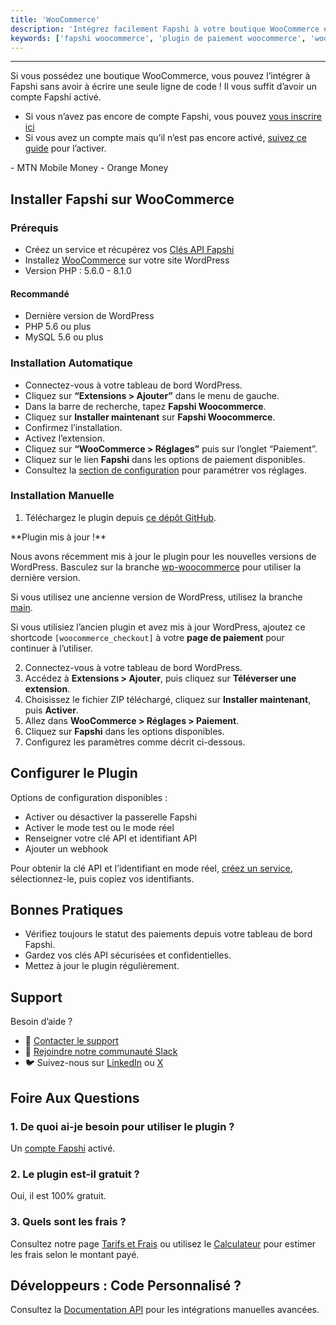 ```yaml
---
title: 'WooCommerce'
description: 'Intégrez facilement Fapshi à votre boutique WooCommerce et acceptez les paiements sans écrire de code.'
keywords: ['fapshi woocommerce', 'plugin de paiement woocommerce', 'woocommerce mtn momo', 'woocommerce orange money', 'intégration paiement fapshi', 'passerelle fapshi wordpress', 'fapshi plugin wordpress']
---
```


---

Si vous possédez une boutique WooCommerce, vous pouvez l’intégrer à Fapshi sans avoir à écrire une seule ligne de code ! Il vous suffit d’avoir un compte Fapshi activé.

- Si vous n’avez pas encore de compte Fapshi, vous pouvez [vous inscrire ici](https://dashboard.fapshi.com/register)
- Si vous avez un compte mais qu’il n’est pas encore activé, [suivez ce guide](/fr/guides/getting-started/activate-account) pour l’activer.

<Card title="Méthodes de Paiement Disponibles" icon="money-check">
- MTN Mobile Money  
- Orange Money  
</Card>

## Installer Fapshi sur WooCommerce

### Prérequis

- Créez un service et récupérez vos [Clés API Fapshi](/fr/api-reference/create-a-service)  
- Installez [WooCommerce](https://woocommerce.com/) sur votre site WordPress  
- Version PHP : 5.6.0 - 8.1.0  

#### Recommandé

- Dernière version de WordPress  
- PHP 5.6 ou plus  
- MySQL 5.6 ou plus

### Installation Automatique

- Connectez-vous à votre tableau de bord WordPress.  
- Cliquez sur **“Extensions > Ajouter”** dans le menu de gauche.  
- Dans la barre de recherche, tapez **Fapshi Woocommerce**.  
- Cliquez sur **Installer maintenant** sur **Fapshi Woocommerce**.  
- Confirmez l’installation.  
- Activez l’extension.  
- Cliquez sur **“WooCommerce > Réglages”** puis sur l’onglet “Paiement”.  
- Cliquez sur le lien **Fapshi** dans les options de paiement disponibles.  
- Consultez la [section de configuration](#configurer-le-plugin) pour paramétrer vos réglages.

### Installation Manuelle

1. Téléchargez le plugin depuis [ce dépôt GitHub](https://github.com/Fapshi/Plugins).  
<Tip>
**Plugin mis à jour !**

Nous avons récemment mis à jour le plugin pour les nouvelles versions de WordPress. Basculez sur la branche [wp-woocommerce](https://github.com/Fapshi/Plugins/tree/wp-woocommerce) pour utiliser la dernière version.

Si vous utilisez une ancienne version de WordPress, utilisez la branche [main](https://github.com/Fapshi/Plugins/tree/main).

Si vous utilisiez l’ancien plugin et avez mis à jour WordPress, ajoutez ce shortcode `[woocommerce_checkout]` à votre **page de paiement** pour continuer à l’utiliser.
</Tip>

2. Connectez-vous à votre tableau de bord WordPress.  
3. Accédez à **Extensions > Ajouter**, puis cliquez sur **Téléverser une extension**.  
4. Choisissez le fichier ZIP téléchargé, cliquez sur **Installer maintenant**, puis **Activer**.  
5. Allez dans **WooCommerce > Réglages > Paiement**.  
6. Cliquez sur **Fapshi** dans les options disponibles.  
7. Configurez les paramètres comme décrit ci-dessous.

## Configurer le Plugin

Options de configuration disponibles :  
- Activer ou désactiver la passerelle Fapshi  
- Activer le mode test ou le mode réel  
- Renseigner votre clé API et identifiant API  
- Ajouter un webhook  

<Note>Pour obtenir la clé API et l’identifiant en mode réel, [créez un service](/fr/api-reference/create-a-service), sélectionnez-le, puis copiez vos identifiants.</Note>

## Bonnes Pratiques

- Vérifiez toujours le statut des paiements depuis votre tableau de bord Fapshi.  
- Gardez vos clés API sécurisées et confidentielles.  
- Mettez à jour le plugin régulièrement.

## Support

Besoin d’aide ?

- 📧 [Contacter le support](mailto:support@fapshi.com)  
- 💬 [Rejoindre notre communauté Slack](https://fapshicommunity.slack.com/join/shared_invite/zt-1dz7tl3kj-Wl_mdNxiiCI31i8mrVIrtQ#/shared-invite/email)  
- 🐦 Suivez-nous sur [LinkedIn](https://cm.linkedin.com/company/fapshiinc) ou [X](https://x.com/fapshi)

## Foire Aux Questions

### 1. De quoi ai-je besoin pour utiliser le plugin ?

Un [compte Fapshi](https://dashboard.fapshi.com/register) activé.

### 2. Le plugin est-il gratuit ?

Oui, il est 100% gratuit.

### 3. Quels sont les frais ?

Consultez notre page [Tarifs et Frais](https://fapshi.com/fr/nos-tarifs) ou utilisez le [Calculateur](https://fapshi.com/fr/nos-tarifs#pricing-calculator) pour estimer les frais selon le montant payé.

## Développeurs : Code Personnalisé ?

Consultez la [Documentation API](/fr/api-reference/) pour les intégrations manuelles avancées.
